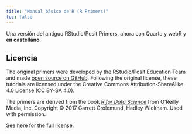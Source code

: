 ```yaml
---
title: "Manual básico de R (R Primers)"
toc: false
---
```


Una versión del antiguo RStudio/Posit Primers, ahora con Quarto y webR y **en castellano**.

## Licencia {.appendix}

The original primers were developed by the RStudio/Posit Education Team and made [open source on GitHub](https://github.com/rstudio-education/primers). Following the original license, these tutorials are licensed under the Creative Commons Attribution-ShareAlike 4.0 License (CC BY-SA 4.0).

The primers are derived from the book [*R for Data Science*](https://r4ds.had.co.nz/) from O'Reilly Media, Inc. Copyright © 2017 Garrett Grolemund, Hadley Wickham. Used with permission.

[See here for the full license.](https://github.com/mirenbz/r-primers/blob/main/LICENSE.md)
